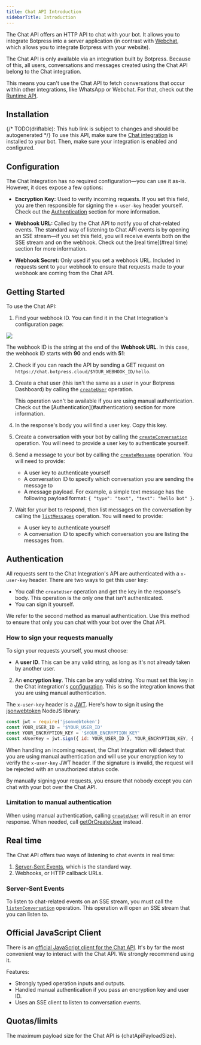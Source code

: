 ```yaml
---
title: Chat API Introduction
sidebarTitle: Introduction
---
```



The Chat API offers an HTTP API to chat with your bot. It allows you to integrate Botpress into a server application (in contrast with [Webchat](/webchat/get-started/introduction), which allows you to integrate Botpress with your website).

<Note>
The Chat API is only available via an integration built by Botpress. Because of this, all users, conversations and messages created using the Chat API belong to the Chat integration.

This means you can't use the Chat API to fetch conversations that occur within other integrations, like WhatsApp or Webchat. For that, check out the [Runtime API](../runtime-api/getting-started).
</Note>

## Installation

{/* TODO(driftable): This hub link is subject to changes and should be autogenerated */}
To use this API, make sure the [Chat integration](https://studio.botpress.cloud/home?exploreHub=1&hubItemId=intver_01JVYWESY3BVAM5FR3XT9X813H&search=Chat+integration) is installed to your bot. Then, make sure your integration is enabled and configured.

## Configuration

The Chat Integration has no required configuration—you can use it as-is. However, it does expose a few options:

* **Encryption Key:** Used to verify incoming requests. If you set this field, you are then responsible for signing the `x-user-key` header yourself. Check out the [Authentication](#authentication) section for more information.

* **Webhook URL:** Called by the Chat API to notify you of chat-related events. The standard way of listening to Chat API events is by opening an SSE stream—if you set this field, you will receive events both on the SSE stream and on the webhook. Check out the [real time](#real time) section for more information.

* **Webhook Secret:** Only used if you set a webhook URL. Included in requests sent to your webhook to ensure that requests made to your webhook are coming from the Chat API.

## Getting Started

To use the Chat API:

1. Find your webhook ID. You can find it in the Chat Integration's configuration page:

<img src="./webhook-id.png" />

The webhook ID is the string at the end of the **Webhook URL**. In this case, the webhook ID starts with **90** and ends with **51**:

2. Check if you can reach the API by sending a GET request on `https://chat.botpress.cloud/$YOUR_WEBHOOK_ID/hello`.

3. Create a chat user (this isn't the same as a user in your Botpress Dashboard) by calling the [`createUser`](/api-reference/chat-api/openapi/createUser) operation.

    <Note>
    This operation won't be available if you are using manual authentication. Check out the [Authentication](#authentication) section for more information.
    </Note>

4. In the response's body you will find a user key. Copy this key.

5. Create a conversation with your bot by calling the [`createConversation`](/api-reference/chat-api/openapi/createConversation) operation. You will need to provide a user key to authenticate yourself.

6. Send a message to your bot by calling the [`createMessage`](/api-reference/chat-api/openapi/createMessage) operation. You will need to provide:

    - A user key to authenticate yourself
    - A conversation ID to specify which conversation you are sending the message to
    - A message payload. For example, a simple text message has the following payload format: `{ "type": "text", "text": "hello bot" }`.

7. Wait for your bot to respond, then list messages on the conversation by calling the [`listMessages`](/api-reference/chat-api/openapi/listMessages) operation. You will need to provide:

    - A user key to authenticate yourself
    - A conversation ID to specify which conversation you are listing the messages from.

## Authentication

All requests sent to the Chat Integration's API are authenticated with a `x-user-key` header. There are two ways to get this user key:

- You call the `createUser` operation and get the key in the response's body. This operation is the only one that isn't authenticated.
- You can sign it yourself.

We refer to the second method as manual authentication. Use this method to ensure that only you can chat with your bot over the Chat API.

### How to sign your requests manually

To sign your requests yourself, you must choose:

- A **user ID**. This can be any valid string, as long as it's not already taken by another user.
2. An **encryption key**. This can be any valid string. You must set this key in the Chat integration's [configuration](#configuration). This is so the integration knows that you are using manual authentication.

The `x-user-key` header is a [JWT](https://en.wikipedia.org/wiki/JSON_Web_Token). Here's how to sign it using the [jsonwebtoken](https://www.npmjs.com/package/jsonwebtoken) NodeJS library:

```javascript
const jwt = require('jsonwebtoken')
const YOUR_USER_ID = '$YOUR_USER_ID'
const YOUR_ENCRYPTION_KEY = '$YOUR_ENCRYPTION_KEY'
const xUserKey = jwt.sign({ id: YOUR_USER_ID }, YOUR_ENCRYPTION_KEY, { algorithm: 'HS256' })
```

When handling an incoming request, the Chat Integration will detect that you are using manual authentication and will use your encryption key to verify the `x-user-key` JWT header. If the signature is invalid, the request will be rejected with an unauthorized status code.

By manually signing your requests, you ensure that nobody except you can chat with your bot over the Chat API.

<Warning>

### Limitation to manual authentication
When using manual authentication, calling [`createUser`](/api-reference/chat-api/openapi/createUser) will result in an error response. When needed, call [getOrCreateUser](/api-reference/chat-api/openapi/getOrCreateUser) instead.
</Warning>

## Real time

The Chat API offers two ways of listening to chat events in real time:

1. [Server-Sent Events](https://en.wikipedia.org/wiki/Server-sent_events), which is the standard way.
2. Webhooks, or HTTP callback URLs.

### Server-Sent Events

To listen to chat-related events on an SSE stream, you must call the [`listenConversation`](/api-reference/chat-api/openapi/listenConversation) operation. This operation will open an SSE stream that you can listen to.

## Official JavaScript Client

There is an [official JavaScript client for the Chat API](https://www.npmjs.com/package/@botpress/chat). It's by far the most convenient way to interact with the Chat API. We strongly recommend using it.

Features:

* Strongly typed operation inputs and outputs.
* Handled manual authentication if you pass an encryption key and user ID.
* Uses an SSE client to listen to conversation events.

## Quotas/limits

The maximum payload size for the Chat API is {chatApiPayloadSize}.
